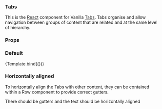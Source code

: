 
<Meta title="Tabs" component={Tabs} />


### Tabs

This is the [React](https://reactjs.org/) component for Vanilla [Tabs](https://vanillaframework.io/docs/patterns/tabs).
Tabs organise and allow navigation between groups of content that are related and at the same level
of hierarchy.

### Props

<ArgsTable of={Tabs} />

### Default

<Canvas>
  <Story
    name="Default"
    args={{
      links: [
        {
          active: true,
          label: "Summary",
        },
        {
          active: false,
          label: "Network",
        },
        {
          active: false,
          label: "Storage",
        },
        {
          active: false,
          label: "Settings",
        },
      ],
    }}
  >
    {Template.bind({})}
  </Story>
</Canvas>

### Horizontally aligned

To horizontally align the Tabs with other content, they can be contained within a Row component to
provide correct gutters.

<Canvas>
  <Story name="Horizontally aligned">
    <Row>
      <Tabs
        links={[
          {
            active: true,
            label: "Summary",
          },
          {
            active: false,
            label: "Network",
          },
          {
            active: false,
            label: "Storage",
          },
          {
            active: false,
            label: "Settings",
          },
        ]}
      />
      <p>There should be gutters and the text should be horizontally aligned</p>
    </Row>
  </Story>
</Canvas>
